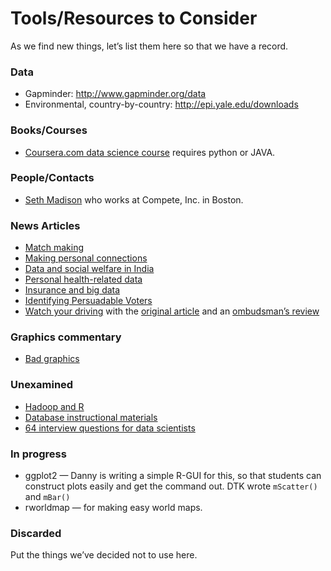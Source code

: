 Tools/Resources to Consider
========================================================

As we find new things, let's list them here so that we have a record.

### Data

* Gapminder: <http://www.gapminder.org/data>
* Environmental, country-by-country: <http://epi.yale.edu/downloads>

### Books/Courses

* [Coursera.com data science course](https://www.coursera.org/course/datasci) requires python or JAVA.

### People/Contacts

* [Seth Madison](seth.madison@gmail.com) who works at Compete, Inc. in Boston.


### News Articles

* [Match making](http://www.nytimes.com/2013/02/12/science/skepticism-as-eharmony-defends-its-matchmaking-algorithm.html?_r=0)
* [Making personal connections](http://dealbook.nytimes.com/2013/02/11/a-database-of-names-and-how-they-connect/)
* [Data and social welfare in India](http://www.nytimes.com/2013/02/13/opinion/friedman-when-et-and-it-meet-id.html?_r=0)
* [Personal health-related data](http://gadgetwise.blogs.nytimes.com/2013/02/12/a-patch-that-monitors-the-body/)
* [Insurance and big data](http://www.analyticbridge.com/profiles/blogs/excerpt-from-too-big-to-ignore)
* [Identifying Persuadable Voters](http://www.thefiscaltimes.com/Articles/2013/01/21/The-Real-Story-Behind-Obamas-Election-Victory.aspx#page1)
* [Watch your driving](http://www.teslamotors.com/blog/most-peculiar-test-drive) with the [original article](http://www.nytimes.com/2013/02/10/automobiles/stalled-on-the-ev-highway.html) and an [ombudsman's review](http://publiceditor.blogs.nytimes.com/2013/02/18/problems-with-precision-and-judgment-but-not-integrity-in-tesla-test/?hp)

### Graphics commentary

* [Bad graphics](http://www.biostat.wisc.edu/~kbroman/topten_worstgraphs/)

### Unexamined

* [Hadoop and R](http://www.linkedin.com/groups/Using-R-Hadoop-webinar-January-77616.S.202738754?view=&gid=77616&type=member&item=202738754&trk=eml-anet_dig-b_nd-pst_ttle-cn&_mSplash=1)
* [Database instructional materials](http://www.dataone.org/education-modules)
* [64 interview questions for data scientists](http://www.datasciencecentral.com/profiles/blogs/66-job-interview-questions-for-data-scientists?goback=%2Egde_77616_member_213965264)

### In progress

* ggplot2 --- Danny is writing a simple R-GUI for this, so that students can construct plots easily and get the command out.  DTK wrote `mScatter()` and `mBar()`
* rworldmap --- for making easy world maps.

### Discarded

Put the things we've decided not to use here.
